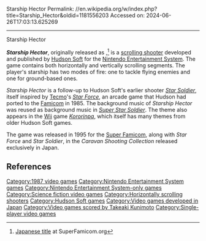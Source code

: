 Starship Hector
Permalink: //en.wikipedia.org/w/index.php?title=Starship_Hector&oldid=1181556203
Accessed on: 2024-06-26T17:03:13.625269



------
Starship Hector
{{Infobox video game
| title          = Starship Hector
| image          = Starship Hector Cover.jpg
| caption        = North American cover art
| developer      = [[Hudson Soft]]
| publisher      = Hudson Soft
| designer       = 
| writer         = 
| artist         =
| composer       = [[Takeaki Kunimoto]]
| released       = {{vgrelease|JP|July 16, 1987<ref>[http://www.mobygames.com/game/nes/starship-hector/release-info MobyGames]</ref>|NA|June 1990}}
| genre          = [[Scrolling shooter]]
| modes          = [[Single-player video game|Single-player]]
| platforms      = [[Nintendo Entertainment System]]
}}

'''''Starship Hector''''', originally released as {{nihongo|'''''Hector'87'''''|ヘクター'87}},<ref>[http://superfamicom.org/famicom/info/hector-87 Japanese title] at SuperFamicom.org</ref> is a [[scrolling shooter]] developed and published by [[Hudson Soft]] for the [[Nintendo Entertainment System]]. The game contains both horizontally and vertically scrolling segments. The player's starship has two modes of fire: one to tackle flying enemies and one for ground-based ones.

''Starship Hector'' is a follow-up to Hudson Soft's earlier shooter ''[[Star Soldier (video game)|Star Soldier]]'', itself inspired by [[Tecmo]]'s ''[[Star Force]]'', an arcade game that Hudson had ported to the [[Famicom]] in 1985. The background music of ''Starship Hector'' was reused as background music in ''[[Super Star Soldier]]''. The theme also appears in the [[Wii]] game ''[[Kororinpa]]'', which itself has many themes from older Hudson Soft games.

The game was released in 1995 for the [[Super Famicom]], along with ''Star Force'' and ''Star Soldier'', in the ''Caravan Shooting Collection'' released exclusively in Japan.

==References==
{{reflist}}

[[Category:1987 video games]]
[[Category:Nintendo Entertainment System games]]
[[Category:Nintendo Entertainment System-only games]]
[[Category:Science fiction video games]]
[[Category:Horizontally scrolling shooters]]
[[Category:Hudson Soft games]]
[[Category:Video games developed in Japan]]
[[Category:Video games scored by Takeaki Kunimoto]]
[[Category:Single-player video games]]

{{scroll-shooter-videogame-stub}}
